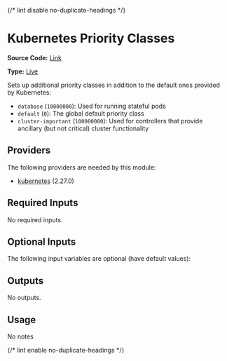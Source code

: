 {/* lint disable no-duplicate-headings */}

# Kubernetes Priority Classes

**Source Code:** [Link](https://github.com/Panfactum/stack/tree/__currentPanfactumVersion__/packages/terraform/kube_priority_classes)

**Type:** [Live](./overview)

Sets up additional priority classes in addition to the default ones provided
by Kubernetes:

* `database` (`10000000`): Used for running stateful pods
* `default` (`0`): The global default priority class
* `cluster-important` (`100000000`): Used for controllers that provide ancillary
  (but not critical) cluster functionality

## Providers

The following providers are needed by this module:

* [kubernetes](https://registry.terraform.io/providers/hashicorp/kubernetes/2.27.0/docs) (2.27.0)

## Required Inputs

No required inputs.

## Optional Inputs

The following input variables are optional (have default values):

## Outputs

No outputs.

## Usage

No notes

{/* lint enable no-duplicate-headings */}
